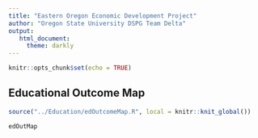 ```yaml
---
title: "Eastern Oregon Economic Development Project"
author: "Oregon State University DSPG Team Delta"
output: 
   html_document: 
     theme: darkly
---
```


```r
knitr::opts_chunk$set(echo = TRUE)
```

## Educational Outcome Map

```r
source("../Education/edOutcomeMap.R", local = knitr::knit_global())

```

```r
edOutMap

```